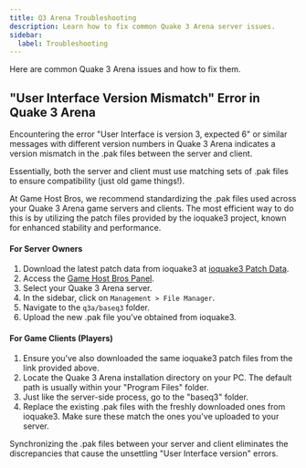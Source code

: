 ```yaml
---
title: Q3 Arena Troubleshooting
description: Learn how to fix common Quake 3 Arena server issues.
sidebar:
  label: Troubleshooting
---
```


Here are common Quake 3 Arena issues and how to fix them.

## "User Interface Version Mismatch" Error in Quake 3 Arena

Encountering the error "User Interface is version 3, expected 6" or similar messages with different version numbers in Quake 3 Arena indicates a version mismatch in the .pak files between the server and client.

Essentially, both the server and client must use matching sets of .pak files to ensure compatibility (just old game things!).

At Game Host Bros, we recommend standardizing the .pak files used across your Quake 3 Arena game servers and clients. The most efficient way to do this is by utilizing the patch files provided by the ioquake3 project, known for enhanced stability and performance.

#### For Server Owners

1. Download the latest patch data from ioquake3 at [ioquake3 Patch Data](https://ioquake3.org/extras/patch-data/).
2. Access the [Game Host Bros Panel](https://panel.gamehostbros.com/).
3. Select your Quake 3 Arena server.
4. In the sidebar, click on `Management > File Manager`.
5. Navigate to the `q3a/baseq3` folder.
6. Upload the new .pak file you've obtained from ioquake3.

#### For Game Clients (Players)

1. Ensure you've also downloaded the same ioquake3 patch files from the link provided above.
2. Locate the Quake 3 Arena installation directory on your PC. The default path is usually within your "Program Files" folder.
3. Just like the server-side process, go to the "baseq3" folder.
4. Replace the existing .pak files with the freshly downloaded ones from ioquake3. Make sure these match the ones you've uploaded to your server.

Synchronizing the .pak files between your server and client eliminates the discrepancies that cause the unsettling "User Interface version" errors.